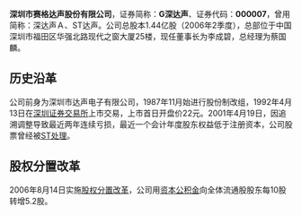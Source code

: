{{Infobox Company 
| company_name     = 深圳市赛格达声股份有限公司
| company_name_en  = SHENZHEN SEG. DASHENG CO.,LTD.
| company_logo     = <!-- 檔案不存在 [[File:000007logo.gif|File:000007logo.gif]] -->
| company_type     = 上市公司（{{szse|000007}}）
| company_slogan   = 
| foundation       = 1988年11月21日
| location         = [[深圳|深圳]]
| key_people       = 董事长：李成碧
| industry         = 房地产开发
| products         = 
| revenue          = 3.51亿（2005年度）
| operating_income = 
| net_income       = 829.56万（2005年度）
| num_employees    = 
| parent           = 广州博融投资有限公司
| subsid           = 
| homepage         = 
| footnotes        = 
}}
'''深圳市赛格达声股份有限公司'''，证券简称：'''G深达声'''、证券代码：'''000007'''，曾用简称：深达声Ａ、ST达声。公司总股本1.44亿股（2006年2季度），总部位于中国深圳市福田区华强北路现代之窗大厦25楼，现任董事长为李成碧，总经理为蔡国麟。

== 历史沿革 ==
公司前身为深圳市达声电子有限公司，1987年11月始进行股份制改组，1992年4月13日在[[深圳证券交易所|深圳证券交易所]]上市交易，上市首日开盘价22元。2001年4月19日，因追溯调整导致最近两年连续亏损，最近一个会计年度股东权益低于注册资本，公司股票曾经被[[特别处理|ST处理]]。

== 股权分置改革 ==
2006年8月14日实施[[股权分置改革|股权分置改革]]，公司用[[资本公积金|资本公积金]]向全体流通股股东每10股转增5.2股。